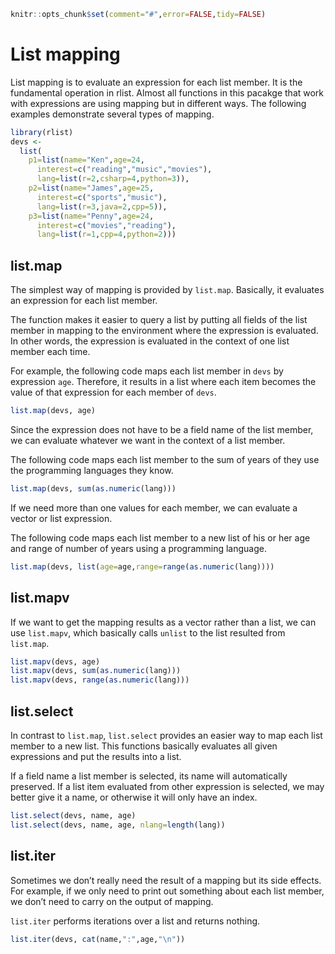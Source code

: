 <!--
%\VignetteEngine{knitr}
%\VignetteIndexEntry{List mapping}
-->

```r
knitr::opts_chunk$set(comment="#",error=FALSE,tidy=FALSE)
```

# List mapping

List mapping is to evaluate an expression for each list member. It is the fundamental operation in rlist. Almost all functions in this pacakge that work with expressions are using mapping but in different ways. The following examples demonstrate several types of mapping.

```r
library(rlist)
devs <- 
  list(
    p1=list(name="Ken",age=24,
      interest=c("reading","music","movies"),
      lang=list(r=2,csharp=4,python=3)),
    p2=list(name="James",age=25,
      interest=c("sports","music"),
      lang=list(r=3,java=2,cpp=5)),
    p3=list(name="Penny",age=24,
      interest=c("movies","reading"),
      lang=list(r=1,cpp=4,python=2)))
```

## list.map

The simplest way of mapping is provided by `list.map`. Basically, it evaluates an expression for each list member. 

The function makes it easier to query a list by putting all fields of the list member in mapping to the environment where the expression is evaluated. In other words, the expression is evaluated in the context of one list member each time.

For example, the following code maps each list member in `devs` by expression `age`. Therefore, it results in a list where each item becomes the value of that expression for each member of `devs`.

```r
list.map(devs, age)
```

Since the expression does not have to be a field name of the list member, we can evaluate whatever we want in the context of a list member.

The following code maps each list member to the sum of years of they use the programming languages they know.

```r
list.map(devs, sum(as.numeric(lang)))
```

If we need more than one values for each member, we can evaluate a vector or list expression.

The following code maps each list member to a new list of his or her age and range of number of years using a programming language.

```r
list.map(devs, list(age=age,range=range(as.numeric(lang))))
```

## list.mapv

If we want to get the mapping results as a vector rather than a list, we can use `list.mapv`, which basically calls `unlist` to the list resulted from `list.map`.

```r
list.mapv(devs, age)
list.mapv(devs, sum(as.numeric(lang)))
list.mapv(devs, range(as.numeric(lang)))
```

## list.select

In contrast to `list.map`, `list.select` provides an easier way to map each list member to a new list. This functions basically evaluates all given expressions and put the results into a list.

If a field name a list member is selected, its name will automatically preserved. If a list item evaluated from other expression is selected, we may better give it a name, or otherwise it will only have an index.

```r
list.select(devs, name, age)
list.select(devs, name, age, nlang=length(lang))
```

## list.iter

Sometimes we don't really need the result of a mapping but its side effects. For example, if we only need to print out something about each list member, we don't need to carry on the output of mapping.

`list.iter` performs iterations over a list and returns nothing.

```r
list.iter(devs, cat(name,":",age,"\n"))
```

